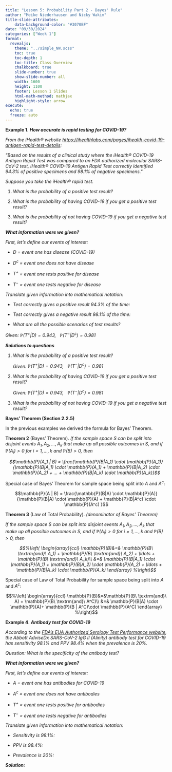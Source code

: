 ```yaml
---
title: "Lesson 5: Probability Part 2 - Bayes' Rule"
author: "Meike Niederhausen and Nicky Wakim"
title-slide-attributes:
    data-background-color: "#3070BF"
date: "09/30/2024"
categories: ["Week 1"]
format: 
  revealjs:
    theme: "../simple_NW.scss"
    toc: true
    toc-depth: 1
    toc-title: Class Overview
    chalkboard: true
    slide-number: true
    show-slide-number: all
    width: 1600
    height: 1100
    footer: Lesson 1 Slides
    html-math-method: mathjax
    highlight-style: arrow
execute:
  echo: true
  freeze: auto
---
```



::: example
**Example 1**. ***How accurate is rapid testing for COVID-19?** *

*From the iHealth® website
<https://ihealthlabs.com/pages/ihealth-covid-19-antigen-rapid-test-details>:*

*\"Based on the results of a clinical study where the iHealth® COVID-19
Antigen Rapid Test was compared to an FDA authorized molecular
SARS-CoV-2 test, iHealth® COVID-19 Antigen Rapid Test correctly
identified 94.3% of positive specimens and 98.1% of negative
specimens.\"*

*Suppose you take the iHealth® rapid test.*

1.  *What is the probability of a positive test result?*

2.  *What is the probability of having COVID-19 if you get a positive
    test result?*

3.  *What is the probability of not having COVID-19 if you get a
    negative test result?*

***What information were we given?***

*First, let's define our events of interest:*

-   *$D$ = event one has disease (COVID-19)*

-   *$D^c$ = event one does not have disease*

-   *$T^+$ = event one tests positive for disease*

-   *$T^-$ = event one tests negative for disease*

*Translate given information into mathematical notation:*

-   *Test correctly gives a positive result 94.3% of the time:*

-   *Test correctly gives a negative result 98.1% of the time:*

-   *What are all the possible scenarios of test results?*

*Given: $\mathbb{P}(T^+|D) = 0.943$, $\ \ \mathbb{P}(T^-|D^c) = 0.981$*

***Solutions to questions***

1.  *What is the probability of a positive test result?*

    *Given: $\mathbb{P}(T^+|D) = 0.943$,
    $\ \ \mathbb{P}(T^-|D^c) = 0.981$*

2.  *What is the probability of having COVID-19 if you get a positive
    test result?*

    *Given: $\mathbb{P}(T^+|D) = 0.943$,
    $\ \ \mathbb{P}(T^-|D^c) = 0.981$*

3.  *What is the probability of not having COVID-19 if you get a
    negative test result?*
:::

**Bayes' Theorem (Section 2.2.5)**

In the previous examples we derived the formula for Bayes' Theorem.

::: theorem
**Theorem 2** (Bayes' Theorem). *If the sample space $S$ can be split
into disjoint events $A_1, A_2, ..., A_k$ that make up all possible
outcomes in $S$, and if $\mathbb{P}(A_i)>0$ for $i=1,\ldots, k$ and
$\mathbb{P}(B)>0$, then*

*$$\mathbb{P}(A_1 | B) = 
\frac{\mathbb{P}(B|A_1) \cdot \mathbb{P}(A_1)}
{\mathbb{P}(B|A_1) \cdot \mathbb{P}(A_1) + \mathbb{P}(B|A_2) \cdot \mathbb{P}(A_2) + ... + 
\mathbb{P}(B|A_k) \cdot \mathbb{P}(A_k)}$$*
:::

Special case of Bayes' Theorem for sample space being split into $A$ and
$A^c$:

$$\mathbb{P}(A | B) = 
\frac{\mathbb{P}(B|A) \cdot \mathbb{P}(A)}
{\mathbb{P}(B|A) \cdot \mathbb{P}(A) + \mathbb{P}(B|A^c) \cdot \mathbb{P}(A^c) }$$

::: theorem
**Theorem 3** (Law of Total Probability). *(denominator of Bayes'
Theorem)*

*If the sample space $S$ can be split into disjoint events
$A_1, A_2, ..., A_k$ that make up all possible outcomes in $S$, and if
$\mathbb{P}(A_i)>0$ for $i=1,\ldots, k$ and $\mathbb{P}(B)>0$, then*

*$$%\left(
\begin{array}{ccl}
\mathbb{P}(B)&=& \mathbb{P}(B\ \textrm{and}\ A_1) + \mathbb{P}(B\ \textrm{and}\ A_2) + \ldots + \mathbb{P}(B\ \textrm{and}\ A_k)\\
           &=& \mathbb{P}(B|A_1) \cdot \mathbb{P}(A_1) + \mathbb{P}(B|A_2) \cdot \mathbb{P}(A_2) + \ldots + \mathbb{P}(B|A_k) \cdot \mathbb{P}(A_k)
\end{array}
%\right)$$*
:::

Special case of Law of Total Probability for sample space being split
into $A$ and $A^c$:

$$%\left(
\begin{array}{ccl}
\mathbb{P}(B)&=&\mathbb{P}(B\ \textrm{and}\ A) + \mathbb{P}(B\ \textrm{and}\ A^C)\\
           &=& \mathbb{P}(B|A) \cdot \mathbb{P}(A)+ \mathbb{P}(B | A^C)\cdot \mathbb{P}(A^C)
\end{array}
%\right)$$

::: example
**Example 4**. ***Antibody test for COVID-19***

*According to the [FDA's EUA Authorized Serology Test Performance
website](https://www.fda.gov/medical-devices/coronavirus-disease-2019-covid-19-emergency-use-authorizations-medical-devices/eua-authorized-serology-test-performance),
the Abbott AdviseDx SARS-CoV-2 IgG II (Alinity) antibody test for
COVID-19 has sensitivity 98.1% and PPV 98.4% when the prevalence is
20%.*

*Question: What is the specificity of the antibody test?*

***What information were we given?***

*First, let's define our events of interest:*

-   *$A$ = event one has antibodies for COVID-19*

-   *$A^c$ = event one does not have antibodies*

-   *$T^+$ = event one tests positive for antibodies*

-   *$T^-$ = event one tests negative for antibodies*

*Translate given information into mathematical notation:*

-   *Sensitivity is 98.1%:*

-   *PPV is 98.4%:*

-   *Prevalence is 20%:*

***Solution:***
:::
